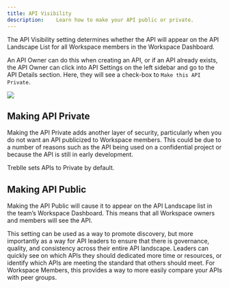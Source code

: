 ```yaml
---
title: API Visibility
description:    Learn how to make your API public or private.
---
```


The API Visibility setting determines whether the API will appear on the API Landscape List for all Workspace members in the Workspace Dashboard. 

An API Owner can do this when creating an API, or if an API already exists, the API Owner can click into API Settings on the left sidebar and go to the API Details section. Here, they will see a check-box to `Make this API Private`.

![](https://firebasestorage.googleapis.com/v0/b/treblle-docs.appspot.com/o/8hn1r_unnamed.png?alt=media&token=c96f8748-1abf-49ba-8c35-03000add3064)

## Making API Private

Making the API Private adds another layer of security, particularly when you do not want an API publicized to Workspace members. This could be due to a number of reasons such as the API being used on a confidential project or because the API is still in early development.

Treblle sets APIs to Private by default.

## Making API Public

Making the API Public will cause it to appear on the API Landscape list in the team’s Workspace Dashboard. This means that all Workspace owners and members will see the API. 

This setting can be used as a way to promote discovery, but more importantly as a way for API leaders to ensure that there is governance, quality, and consistency across their entire API landscape. Leaders can quickly see on which APIs they should dedicated more time or resources, or identify which APIs are meeting the standard that others should meet. For Workspace Members, this provides a way to more easily compare your APIs with peer groups.